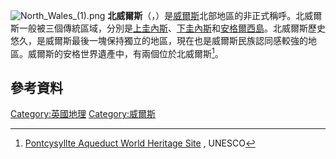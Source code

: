 [[File:North_Wales_(1).png|thumb]]
'''北威爾斯'''（{{lang-en|North Wales}}，{{lang-cy|Gogledd Cymru}}）是[[威爾斯|威爾斯]]北部地區的非正式稱呼。北威爾斯一般被三個傳統區域，分別是[[上圭內斯|上圭內斯]]、[[下圭內斯|下圭內斯]]和[[安格爾西島|安格爾西島]]。北威爾斯歷史悠久，是威爾斯最後一塊保持獨立的地區，現在也是威爾斯民族認同感較強的地區。威爾斯的安格世界遺產中，有兩個位於北威爾斯<ref>[http://whc.unesco.org/en/list/1303 Pontcysyllte Aqueduct World Heritage Site] {{Wayback|url=http://whc.unesco.org/en/list/1303 |date=20170711173306 }}, UNESCO</ref>。
==參考資料==
{{Reflist}}
{{Coord|52.937|-3.659|display=title|region:GB_scale:1000000}}
{{Authority control}}

{{Wales-stub}}

[[Category:英國地理|Category:英國地理]]
[[Category:威爾斯|Category:威爾斯]]